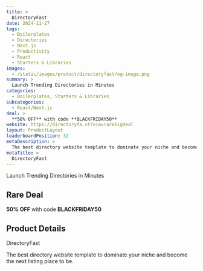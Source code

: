 ```yaml
---
title: >
  DirectoryFast
date: 2024-11-27
tags:
  - Boilerplates
  - Directories
  - Next.js
  - Productivity
  - React
  - Starters & Libraries
images:
  - /static/images/product/directoryfast/og-image.png
summary: >
  Launch Trending Directories in Minutes
categories:
  - Boilerplates, Starters & Libraries
subcategories:
  - React/Next.js
deal: >
  **50% OFF** with code **BLACKFRIDAY50**
website: https://directoryfa.st?via=rarebigdeal
layout: ProductLayout
leaderboardPosition: 32
metaDescription: >
  The best directory website template to dominate your niche and become the next listing place to be.
metaTitle: >
  DirectoryFast
---
```

Launch Trending Directories in Minutes

## Rare Deal

**50% OFF** with code **BLACKFRIDAY50**

## Product Details

DirectoryFast

The best directory website template to dominate your niche and become the next listing place to be.
